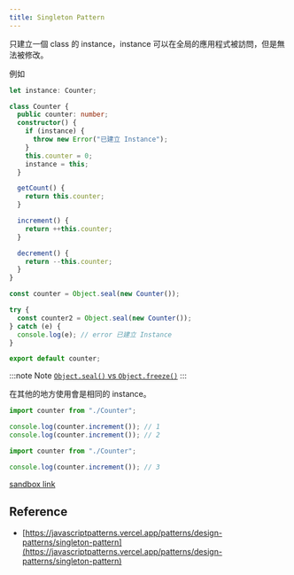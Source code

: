 ```yaml
---
title: Singleton Pattern
---
```

只建立一個 class 的 instance，instance 可以在全局的應用程式被訪問，但是無法被修改。 

例如

```ts title="Counter.ts"
let instance: Counter;

class Counter {
  public counter: number;
  constructor() {
    if (instance) {
      throw new Error("已建立 Instance");
    }
    this.counter = 0;
    instance = this;
  }

  getCount() {
    return this.counter;
  }

  increment() {
    return ++this.counter;
  }

  decrement() {
    return --this.counter;
  }
}

const counter = Object.seal(new Counter());

try {
  const counter2 = Object.seal(new Counter());
} catch (e) {
  console.log(e); // error 已建立 Instance
}

export default counter;
```
:::note Note
[`Object.seal()` vs `Object.freeze()`](https://blog.logrocket.com/javascript-object-immutability-object-freeze-vs-object-seal/)
:::

在其他的地方使用會是相同的 instance。

```ts title="index.ts"
import counter from "./Counter";

console.log(counter.increment()); // 1
console.log(counter.increment()); // 2
```

```ts title="orther.ts"
import counter from "./Counter";

console.log(counter.increment()); // 3
```

[sandbox link](https://codesandbox.io/s/fervent-ully-ip8r0w?file=/src/orther.ts)

## Reference
- [https://javascriptpatterns.vercel.app/patterns/design-patterns/singleton-pattern](https://javascriptpatterns.vercel.app/patterns/design-patterns/singleton-pattern)
